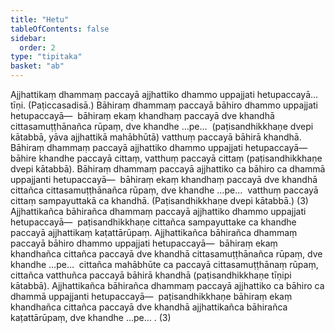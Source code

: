 ```yaml
---
title: "Hetu"
tableOfContents: false
sidebar:
  order: 2
type: "tipitaka"
basket: "ab"
---
```



<DynamicBreadcrumb />

<Division number="332">

<Paragraph number="3137">
Ajjhattikaṃ dhammaṃ paccayā ajjhattiko dhammo uppajjati hetupaccayā…  tīṇi. (Paṭiccasadisā.)
</Paragraph>

<Paragraph number="3138">
Bāhiraṃ dhammaṃ paccayā bāhiro dhammo uppajjati hetupaccayā—  bāhiraṃ ekaṃ khandhaṃ paccayā dve khandhā cittasamuṭṭhānañca rūpaṃ, dve khandhe …pe…  (paṭisandhikkhaṇe dvepi kātabbā, yāva ajjhattikā mahābhūtā) vatthuṃ paccayā bāhirā khandhā. Bāhiraṃ dhammaṃ paccayā ajjhattiko dhammo uppajjati hetupaccayā—  bāhire khandhe paccayā cittaṃ, vatthuṃ paccayā cittaṃ (paṭisandhikkhaṇe dvepi kātabbā). Bāhiraṃ dhammaṃ paccayā ajjhattiko ca bāhiro ca dhammā uppajjanti hetupaccayā—  bāhiraṃ ekaṃ khandhaṃ paccayā dve khandhā cittañca cittasamuṭṭhānañca rūpaṃ, dve khandhe …pe…  vatthuṃ paccayā cittaṃ sampayuttakā ca khandhā. (Paṭisandhikkhaṇe dvepi kātabbā.) (3)
</Paragraph>

</Division>
<Division number="333">

<Paragraph number="3139">
Ajjhattikañca bāhirañca dhammaṃ paccayā ajjhattiko dhammo uppajjati hetupaccayā—  paṭisandhikkhaṇe cittañca sampayuttake ca khandhe paccayā ajjhattikaṃ kaṭattārūpaṃ. Ajjhattikañca bāhirañca dhammaṃ paccayā bāhiro dhammo uppajjati hetupaccayā—  bāhiraṃ ekaṃ khandhañca cittañca paccayā dve khandhā cittasamuṭṭhānañca rūpaṃ, dve khandhe …pe…  cittañca mahābhūte ca paccayā cittasamuṭṭhānaṃ rūpaṃ, cittañca vatthuñca paccayā bāhirā khandhā (paṭisandhikkhaṇe tīṇipi kātabbā). Ajjhattikañca bāhirañca dhammaṃ paccayā ajjhattiko ca bāhiro ca dhammā uppajjanti hetupaccayā—  paṭisandhikkhaṇe bāhiraṃ ekaṃ khandhañca cittañca paccayā dve khandhā ajjhattikañca bāhirañca kaṭattārūpaṃ, dve khandhe …pe… . (3)
</Paragraph>
</Division>